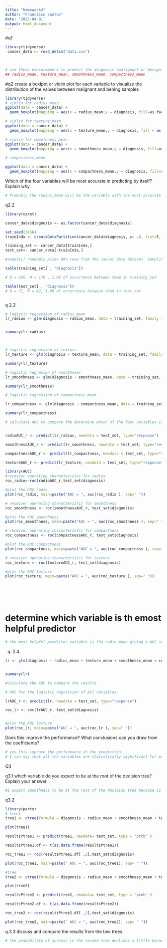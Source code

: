 ```yaml
---
title: "homework4"
author: "Francisco Santos"
date: '2022-04-01'
output: html_document
---
```

#q1
```r
library(tidyverse)
 cancer_data <- read_delim("data.csv")
 


# use these emasuremenrs to predict the diagnosis (malignant or benign)
## radius_mean, texture_mean, smoothness_mean, compactness_mean


```


#q2 create a boxlpot or violin plot for each variable to visualize the distribution of the values between malignant and bening samples

```r
library(tidyverse)
# violin for radius_mean
ggplot(data = cancer_data) +
  geom_boxplot(mapping = aes(x = radius_mean,y = diagnosis, fill=as.factor(diagnosis)))
```

```r
# violin for texture_mean
ggplot(data = cancer_data) +
  geom_boxplot(mapping = aes(x = texture_mean,y = diagnosis, fill = as.factor(diagnosis) ))


```

```r
# violin for smoothness_mean
ggplot(data = cancer_data) +
  geom_boxplot(mapping = aes(x = smoothness_mean,y = diagnosis, fill=as.factor(diagnosis) ))

```

```r
# compactness_mean

ggplot(data = cancer_data) +
  geom_boxplot(mapping = aes(x = compactness_mean,y = diagnosis, fill=as.factor(diagnosis) ))
```

 Which of the four variables will be most accurate in predicting by itself? Explain why.
```r
# Probably the radius_mean will be the variable with the most accurate prediction because the mean of all values of radius_mean for B diagnosis is more far away from the mean of the values for M diagnosis in all the measurements used to predict the diagnosis. Hence, probably the radius_mean will give good predictions; while smoothness could lead to bad (FALSE) predictions.


```

  q2.2
```r
library(caret)

cancer_data$diagnosis <- as.factor(cancer_data$diagnosis)

set.seed(3456)
trainIndx <- createDataPartition(cancer_data$diagnosis, p= .8, list=F, times=1)

training_set <- cancer_data[trainIndx,]
test_set<- cancer_data[-trainIndx,]

#sample() randomly picks 80% rows from the cancer_data dataset. Sampling without replacment and with the same ocurrences of diagnosis

table(training_set[ , "diagnosis"])

# B = 285, M = 170 , 1.68 of occurrence between them in training_set

table(test_set[ , "diagnosis"])
# B = 71, M = 42, 1.69 of occurrence between them in test_set



```


q 2.3
```r
# logistic regression of radius_mean
lr_radius <- glm(diagnosis ~ radius_mean, data = training_set, family = "binomial")


summary(lr_radius)




```

```r
# logistic regression of texture
lr_texture <- glm(diagnosis ~ texture_mean, data = training_set, family = "binomial")

summary(lr_texture)

```

```r
# logistic regresion of smoothness
lr_smoothness <- glm(diagnosis ~ smoothness_mean, data = training_set, family = "binomial")

summary(lr_smoothness)

```

```r
# logistic regression of compactness_mean

lr_compactness <- glm(diagnosis ~ compactness_mean, data = training_set, family = "binomial")

summary(lr_compactness)

```

```r
# calculate AUC to compare the determine which of the four variables is the most helpful predictor


radioAUC_r <- predict(lr_radius, newdata = test_set, type="response")

smoothnessAUC_r <- predict(lr_smoothness, newdata = test_set, type="response")

compactnessAUC_r <- predict(lr_compactness, newdata = test_set, type="response")

textureAUC_r <- predict(lr_texture, newdata = test_set, type="response")


```


```r
library(AUC)
#receiver operating characteristic for radius
roc_radio<-roc(radioAUC_r,test_set$diagnosis)

#plot the ROC radio
plot(roc_radio, main=paste("AUC = ", auc(roc_radio ), sep=" "))
```


```r
# receiver operating characteristic for smoothness
roc_smoothness <- roc(smoothnessAUC_r, test_set$diagnosis)

#plot the ROC smoothness
plot(roc_smoothness, main=paste("AUC = ", auc(roc_smoothness ), sep=" "))
```


```r
# receiver operating characteristic for compactness
roc_compactness <- roc(compactnessAUC_r, test_set$diagnosis)

#plot the ROC compactness
plot(roc_compactness, main=paste("AUC = ", auc(roc_compactness ), sep=" "))
```


```r
# receiver operating characteristic for texture 
roc_texture <- roc(textureAUC_r, test_set$diagnosis)

#plot the ROC texture
plot(roc_texture, main=paste("AUC = ", auc(roc_texture ), sep=" "))







```

# determine which variable is th emost helpful predictor
```r
# the most helpful predictor variable is the radio_mean giving a AUC score of .917 meaning a 92%


```


q. 2.4
```r
lr <- glm(diagnosis ~ radius_mean + texture_mean + smoothness_mean + compactness_mean, data = training_set, family = "binomial")


summary(lr)


```
```r
#calculate the AUC to compare the results

# ROC for the logistic regression of all variables 

lrAUC_r <- predict(lr, newdata = test_set, type="response")

roc_lr <- roc(lrAUC_r, test_set$diagnosis)


#plot the ROC texture
plot(roc_lr, main=paste("AUC = ", auc(roc_lr ), sep=" "))

```

Does this improve the performance? What conclusions can you draw from the coefficients?
```r
# yes this improve the performance of the prediction.
# I can say that all the variables are statistically significant for predicting the odds of diagnosis and for every one unit of radius_mean and smoothness_mean gained, the odds for diagnosis increases by 1.434 and 104.639 respectively, however, the smoothness_mean has the highest uncertainty.


```


Q3

q3.1 which variable do you expect to be at the root of the decision tree? Explain your answer.
```r

#I expect smoothness to be at the root of the decision tree because is the highest uncertain variable in comparison with the other variables


```

q3.2
```r
library(party)
# tree1
tree1 <- ctree(formula = diagnosis ~ radius_mean + smoothness_mean + texture_mean + compactness_mean, data = training_set, controls = ctree_control(maxdepth = 2))

plot(tree1)
```

```r

resultsPtree1 <- predict(tree1, newdata= test_set, type = "prob" )

resultsPtree1.df <- t(as.data.frame(resultsPtree1))

roc_tree1 <- roc(resultsPtree1.df[ ,2],test_set$diagnosis)

plot(roc_tree1, main=paste(" AUC = ", auc(roc_tree1), sep= " "))
```

```r
#tree
tree2 <- ctree(formula = diagnosis ~ radius_mean + smoothness_mean + texture_mean + compactness_mean, data = training_set, controls = ctree_control(maxdepth = 4))

plot(tree2)

```

```r

resultsPtree2 <- predict(tree2, newdata= test_set, type = "prob" )

resultsPtree2.df <- t(as.data.frame(resultsPtree2))

roc_tree2 <- roc(resultsPtree2.df[ ,2],test_set$diagnosis)

plot(roc_tree2, main=paste(" AUC = ", auc(roc_tree2), sep= " "))
```


q.3.3 discuss and compare the results from the two trees.
```r

# the probability of success in the second tree declines a little because its has more choices in comparison with the first tree. However in both trees we can deduce that the higher the texture in relation with a higher radius and compactness means that the odds of diagnosis are inclined to a tumor being M. Specifically with an likely odd of 98% chance of being malign when the radius is higher than 15 and texture higher than 14.86. At the end, we can say that the higher the variable radius, compactness, and texture are; the more likely that the tumor is Malign.
```



